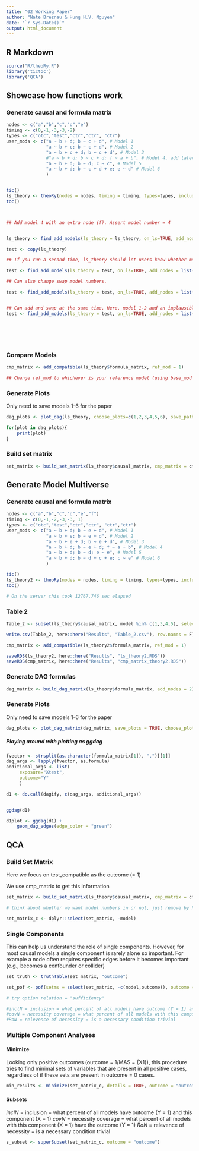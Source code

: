 ```yaml
---
title: "02 Working Paper"
author: "Nate Breznau & Hung H.V. Nguyen"
date: "`r Sys.Date()`"
output: html_document
---
```


## R Markdown

```r

source("R/theoRy.R")
library('tictoc')
library('QCA')

```

## Showcase how functions work

### Generate causal and formula matrix

```r
nodes <- c("a","b","c","d","e")
timing <- c(0,-1,-3,-3,-2)
types <- c("otc","test","ctr","ctr", "ctr")
user_mods <- c("a ~ b + d; b ~ c + d", # Model 1
               "a ~ b + c; b ~ c + d", # Model 2
               "a ~ b + c + d; b ~ c + d", # Model 3
               #"a ~ b + d; b ~ c + d; f ~ a + b", # Model 4, add later
               "a ~ b + d; b ~ d; c ~ c", # Model 5
               "a ~ b + d; b ~ c + d + e; e ~ d" # Model 6
               )


tic()
ls_theory <- theoRy(nodes = nodes, timing = timing, types=types, include_subsets = TRUE, user_mods=user_mods)
toc()



## Add model 4 with an extra node (f). Assert model number = 4


ls_theory <- find_add_models(ls_theory = ls_theory, on_ls=TRUE, add_nodes = list(c(var_name = "f", timing = 1, type = "ctr", node_name = "X4")), user_mods = c("a ~ b + d; b ~ c + d; f ~ a + b"), assert_mod_num = 4)

test <- copy(ls_theory)

## If you run a second time, ls_theory should let users know whether models or nodes exists

test <- find_add_models(ls_theory = test, on_ls=TRUE, add_nodes = list(c(var_name = "f", timing = 1, type = "ctr", node_name = "X4")), user_mods = c("a ~ b + d; b ~ c + d; f ~ a + b"), assert_mod_num = 4)

## Can also change swap model numbers. 

test <- find_add_models(ls_theory = test, on_ls=TRUE, add_nodes = list(c(var_name = "f", timing = 1, type = "ctr", node_name = "X4")), user_mods = c("a ~ b + d; b ~ c + d; f ~ a + b", "a ~ b + d; b ~ c + d + e; e ~ d"), assert_mod_num = c(6,4))


## Can add and swap at the same time. Here, model 1-2 and an implausible model `max(causal_matrix$model)+1` becomes model 3-1-2
test <- find_add_models(ls_theory = test, on_ls=TRUE, add_nodes = list(c(var_name = "f", timing = 1, type = "ctr", node_name = "X4")), user_mods = c("a ~ b + d; b ~ c + d", "a ~ b + c; b ~ c + d", "a ~ b + c + d; b ~ c + d; d~e"), assert_mod_num = c(3,1,2))







```


### Compare Models

```r
cmp_matrix <- add_compatible(ls_theory$formula_matrix, ref_mod = 1)

## Change ref_mod to whichever is your reference model (using base_mod and model variable in the formula matrix)
```


### Generate Plots

Only need to save models 1-6 for the paper

```r
dag_plots <- plot_dag(ls_theory, choose_plots=c(1,2,3,4,5,6), save_path="Results/")

for(plot in dag_plots){
    print(plot)
}
```


### Build set matrix

```r
set_matrix <- build_set_matrix(ls_theory$causal_matrix, cmp_matrix = cmp_matrix)

```











## Generate Model Multiverse

### Generate causal and formula matrix


```r
nodes <- c("a","b","c","d","e","f")
timing <- c(0,-1,-2,-3,-3, 1)
types <- c("otc","test","ctr","ctr", "ctr","ctr")
user_mods <- c("a ~ b + d; b ~ e + d", # Model 1
               "a ~ b + e; b ~ e + d", # Model 2
               "a ~ b + e + d; b ~ e + d", # Model 3
               "a ~ b + d; b ~ e + d; f ~ a + b", # Model 4
               "a ~ b + d; b ~ d; e ~ e", # Model 5
               "a ~ b + d; b ~ d + c + e; c ~ e" # Model 6
               )

tic()
ls_theory2 <- theoRy(nodes = nodes, timing = timing, types=types, include_subsets = TRUE, user_mods=user_mods)
toc()

# On the server this took 12767.746 sec elapsed
```
### Table 2

```r
Table_2 <- subset(ls_theory$causal_matrix, model %in% c(1,3,4,5), select = c(from, to, timing_from, timing_to, model))

write.csv(Table_2, here::here("Results", "Table_2.csv"), row.names = F)
```

```r
cmp_matrix <- add_compatible(ls_theory2$formula_matrix, ref_mod = 1)

saveRDS(ls_theory2, here::here("Results", "ls_theory2.RDS"))
saveRDS(cmp_matrix, here::here("Results", "cmp_matrix_theory2.RDS"))

```
### Generate DAG formulas

```r

dag_matrix <- build_dag_matrix(ls_theory$formula_matrix, add_nodes = 2)

```

### Generate Plots

Only need to save models 1-6 for the paper

```r
dag_plots <- plot_dag_matrix(dag_matrix, save_plots = TRUE, choose_plots = c(2,6,8,18,33,34), title_labels = c(3,1,5,2,4,6))


```




##### Playing around with plotting as ggdag

```r

fvector <- strsplit(as.character(formula_matrix[1]), ",")[[1]]
dag_args <- lapply(fvector, as.formula)
additional_args <- list(
     exposure="Xtest",
     outcome="Y"
     )

d1 <- do.call(dagify, c(dag_args, additional_args))


ggdag(d1)

d1plot <- ggdag(d1) +
    geom_dag_edges(edge_color = "green")

```


## QCA

### Build Set Matrix

Here we focus on test_compatible as the outcome (= 1)

We use cmp_matrix to get this information

```r
set_matrix <- build_set_matrix(ls_theory$causal_matrix, cmp_matrix = cmp_matrix)

# think about whether we want model numbers in or not, just remove by hand here

set_matrix_c <- dplyr::select(set_matrix, -model)
```




### Single Components

This can help us understand the role of single components. However, for most causal models a single component is rarely alone so important. For example a node often requires specific edges before it becomes important (e.g., becomes a confounder or collider)

```r
set_truth <- truthTable(set_matrix, "outcome")

set_pof <- pof(setms = select(set_matrix, -c(model,outcome)), outcome = "outcome", data = set_matrix)

# try option relation = "sufficiency"

#inclN = inclusion = what percent of all models have outcome (Y = 1) and this component (X = 1)
#covN = necessity coverage = what percent of all models with this component (X = 1) have the outcome (Y = 1)
#RoN = relevence of necessity = is a necessary condition trivial
```


### Multiple Component Analyses

#### Minimize

Looking only positive outcomes (outcome = 1/MAS = {X1}), this procedure tries to find minimal sets of variables that are present in all positive cases, regardless of if these sets are present in outcome = 0 cases.

```r

min_results <- minimize(set_matrix_c, details = TRUE, outcome = "outcome")

```


#### Subsets

*inclN* = inclusion = what percent of all models have outcome (Y = 1) and this component (X = 1)
*covN* = necessity coverage = what percent of all models with this component (X = 1) have the outcome (Y = 1)
*RoN* = relevence of necessity = is a necessary condition trivial
```r
s_subset <- superSubset(set_matrix_c, outcome = "outcome")
```
